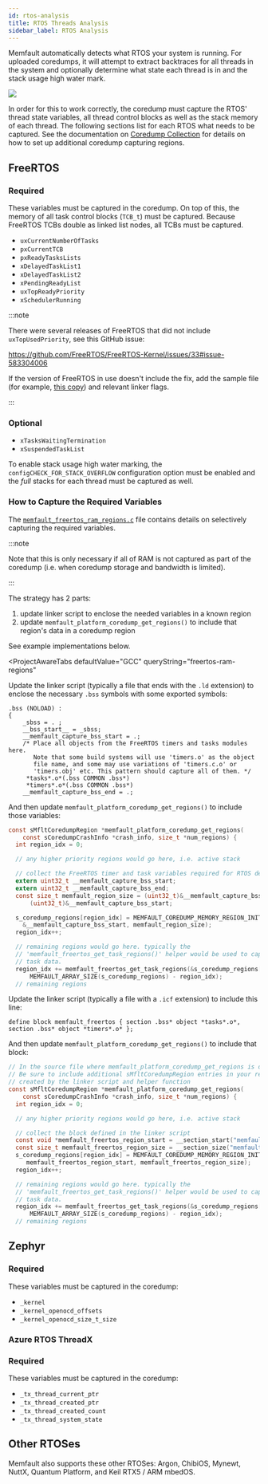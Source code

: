 ```yaml
---
id: rtos-analysis
title: RTOS Threads Analysis
sidebar_label: RTOS Analysis
---
```



Memfault automatically detects what RTOS your system is running. For uploaded
coredumps, it will attempt to extract backtraces for all threads in the system
and optionally determine what state each thread is in and the stack usage high
water mark.

![](/img/docs/mcu/threads-with-popover.png)

In order for this to work correctly, the coredump must capture the RTOS' thread
state variables, all thread control blocks as well as the stack memory of each
thread. The following sections list for each RTOS what needs to be captured. See
the documentation on [Coredump Collection](/docs/mcu/coredumps) for details on
how to set up additional coredump capturing regions.

## FreeRTOS

### Required

These variables must be captured in the coredump. On top of this, the memory of
all task control blocks (`TCB_t`) must be captured. Because FreeRTOS TCBs double
as linked list nodes, all TCBs must be captured.

- `uxCurrentNumberOfTasks`
- `pxCurrentTCB`
- `pxReadyTasksLists`
- `xDelayedTaskList1`
- `xDelayedTaskList2`
- `xPendingReadyList`
- `uxTopReadyPriority`
- `xSchedulerRunning`

:::note

There were several releases of FreeRTOS that did not include
`uxTopUsedPriority`, see this GitHub issue:

https://github.com/FreeRTOS/FreeRTOS-Kernel/issues/33#issue-583304006

If the version of FreeRTOS in use doesn't include the fix, add the sample file
(for example,
[this copy](https://github.com/arduino/OpenOCD/blob/c404ff5d3a2ec568daa106455845dd403b08dab4/contrib/rtos-helpers/FreeRTOS-openocd.c))
and relevant linker flags.

:::

### Optional

- `xTasksWaitingTermination`
- `xSuspendedTaskList`

To enable stack usage high water marking, the `configCHECK_FOR_STACK_OVERFLOW`
configuration option must be enabled and the _full_ stacks for each thread must
be captured as well.

### How to Capture the Required Variables

The
[`memfault_freertos_ram_regions.c`](https://github.com/memfault/memfault-firmware-sdk/blob/master/ports/freertos/src/memfault_freertos_ram_regions.c)
file contains details on selectively capturing the required variables.

:::note

Note that this is only necessary if all of RAM is not captured as part of the
coredump (i.e. when coredump storage and bandwidth is limited).

:::

The strategy has 2 parts:

1. update linker script to enclose the needed variables in a known region
2. update `memfault_platform_coredump_get_regions()` to include that region's
   data in a coredump region

See example implementations below.

<ProjectAwareTabs
  defaultValue="GCC"
  queryString="freertos-ram-regions"
>
  <TabItem value="GCC">

Update the linker script (typically a file that ends with the `.ld` extension)
to enclose the necessary `.bss` symbols with some exported symbols:

```linker-script
.bss (NOLOAD) :
{
    _sbss = . ;
    __bss_start__ = _sbss;
    __memfault_capture_bss_start = .;
    /* Place all objects from the FreeRTOS timers and tasks modules here.
       Note that some build systems will use 'timers.o' as the object
       file name, and some may use variations of 'timers.c.o' or
       'timers.obj' etc. This pattern should capture all of them. */
     *tasks*.o*(.bss COMMON .bss*)
     *timers*.o*(.bss COMMON .bss*)
    __memfault_capture_bss_end = .;
```

And then update `memfault_platform_coredump_get_regions()` to include those
variables:

```c
const sMfltCoredumpRegion *memfault_platform_coredump_get_regions(
    const sCoredumpCrashInfo *crash_info, size_t *num_regions) {
  int region_idx = 0;

  // any higher priority regions would go here, i.e. active stack

  // collect the FreeRTOS timer and task variables required for RTOS decode
  extern uint32_t __memfault_capture_bss_start;
  extern uint32_t __memfault_capture_bss_end;
  const size_t memfault_region_size = (uint32_t)&__memfault_capture_bss_end -
      (uint32_t)&__memfault_capture_bss_start;

  s_coredump_regions[region_idx] = MEMFAULT_COREDUMP_MEMORY_REGION_INIT(
    &__memfault_capture_bss_start, memfault_region_size);
  region_idx++;

  // remaining regions would go here. typically the
  // 'memfault_freertos_get_task_regions()' helper would be used to capture the
  // task data.
  region_idx += memfault_freertos_get_task_regions(&s_coredump_regions[region_idx],
      MEMFAULT_ARRAY_SIZE(s_coredump_regions) - region_idx);
  // remaining regions
```

  </TabItem>

  <TabItem value="IAR">

Update the linker script (typically a file with a `.icf` extension) to include
this line:

```linker-script
define block memfault_freertos { section .bss* object *tasks*.o*, section .bss* object *timers*.o* };
```

And then update `memfault_platform_coredump_get_regions()` to include that
block:

```c
// In the source file where memfault_platform_coredump_get_regions is defined add the following snippet
// Be sure to include additional sMfltCoredumpRegion entries in your regions array for the FreeRTOS regions
// created by the linker script and helper function
const sMfltCoredumpRegion *memfault_platform_coredump_get_regions(
    const sCoredumpCrashInfo *crash_info, size_t *num_regions) {
  int region_idx = 0;

  // any higher priority regions would go here, i.e. active stack

  // collect the block defined in the linker script
  const void *memfault_freertos_region_start = __section_start("memfault_freertos");
  const size_t memfault_freertos_region_size = __section_size("memfault_freertos");
  s_coredump_regions[region_idx] = MEMFAULT_COREDUMP_MEMORY_REGION_INIT(
     memfault_freertos_region_start, memfault_freertos_region_size);
  region_idx++;

  // remaining regions would go here. typically the
  // 'memfault_freertos_get_task_regions()' helper would be used to capture the
  // task data.
  region_idx += memfault_freertos_get_task_regions(&s_coredump_regions[region_idx],
      MEMFAULT_ARRAY_SIZE(s_coredump_regions) - region_idx);
  // remaining regions
```

  </TabItem>

</ProjectAwareTabs>

## Zephyr

### Required

These variables must be captured in the coredump:

- `_kernel`
- `_kernel_openocd_offsets`
- `_kernel_openocd_size_t_size`

### Azure RTOS ThreadX

### Required

These variables must be captured in the coredump:

- `_tx_thread_current_ptr`
- `_tx_thread_created_ptr`
- `_tx_thread_created_count`
- `_tx_thread_system_state`

## Other RTOSes

Memfault also supports these other RTOSes: Argon, ChibiOS, Mynewt, NuttX,
Quantum Platform, and Keil RTX5 / ARM mbedOS.

